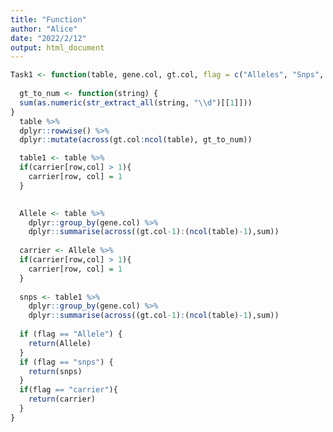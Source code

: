 ```yaml
---
title: "Function"
author: "Alice"
date: "2022/2/12"
output: html_document
---
```


```r
Task1 <- function(table, gene.col, gt.col, flag = c("Alleles", "Snps", "Carrier")){
  
  gt_to_num <- function(string) {
  sum(as.numeric(str_extract_all(string, "\\d")[[1]]))
}
  table %>%
  dplyr::rowwise() %>%
  dplyr::mutate(across(gt.col:ncol(table), gt_to_num))

  table1 <- table %>%
  if(carrier[row,col] > 1){
    carrier[row, col] = 1
  }
  

  Allele <- table %>% 
    dplyr::group_by(gene.col) %>%
    dplyr::summarise(across((gt.col-1):(ncol(table)-1),sum))
  
  carrier <- Allele %>%
  if(carrier[row,col] > 1){
    carrier[row, col] = 1
  }
  
  snps <- table1 %>%
    dplyr::group_by(gene.col) %>%
    dplyr::summarise(across((gt.col-1):(ncol(table)-1),sum))
  
  if (flag == "Allele") {
    return(Allele)
  }
  if (flag == "snps") {
    return(snps)
  } 
  if(flag == "carrier"){
    return(carrier)
  }
}
```

  
  